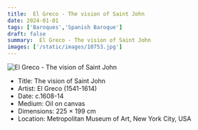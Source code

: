 ```yaml
---
title:  El Greco - The vision of Saint John
date: 2024-01-01
tags: ['Baroques','Spanish Baroque']
draft: false
summary:  El Greco - The vision of Saint John
images: ['/static/images/10753.jpg']
---
```


![ El Greco - The vision of Saint John](/static/images/10753.jpg)

* Title: The vision of Saint John
* Artist:  El Greco (1541-1614)
* Date: c.1608-14
* Medium: Oil on canvas
* Dimensions: 225 × 199 cm
* Location: Metropolitan Museum of Art, New York City, USA


